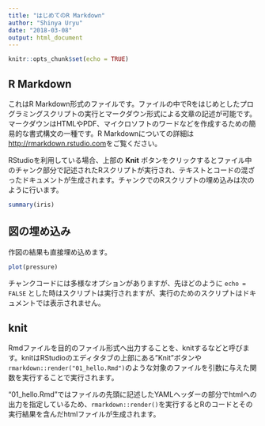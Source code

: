 ```yaml
---
title: "はじめてのR Markdown"
author: "Shinya Uryu"
date: "2018-03-08"
output: html_document
---
```


```r
knitr::opts_chunk$set(echo = TRUE)
```

## R Markdown

これはR Markdown形式のファイルです。ファイルの中でRをはじめとしたプログラミングスクリプトの実行とマークダウン形式による文章の記述が可能です。マークダウンはHTMLやPDF、マイクロソフトのワードなどを作成するための簡易的な書式構文の一種です。R Markdownについての詳細は<http://rmarkdown.rstudio.com>をご覧ください。

RStudioを利用している場合、上部の **Knit** ボタンをクリックするとファイル中のチャンク部分で記述されたRスクリプトが実行され、テキストとコードの混ざったドキュメントが生成されます。チャンクでのRスクリプトの埋め込みは次のように行います。

```r
summary(iris)
```

## 図の埋め込み

作図の結果も直接埋め込めます。

```r
plot(pressure)
```

チャンクコードには多様なオプションがありますが、先ほどのように `echo = FALSE` とした時はスクリプトは実行されますが、実行のためのスクリプトはドキュメントでは表示されません。

## knit

Rmdファイルを目的のファイル形式へ出力することを、knitするなどと呼びます。knitはRStudioのエディタタブの上部にある"Knit"ボタンや`rmarkdown::render("01_hello.Rmd")`のような対象のファイルを引数に与えた関数を実行することで実行されます。

"01_hello.Rmd"ではファイルの先頭に記述したYAMLヘッダーの部分でhtmlへの出力を指定しているため、`rmarkdown::render()`を実行するとRのコードとその実行結果を含んだhtmlファイルが生成されます。
